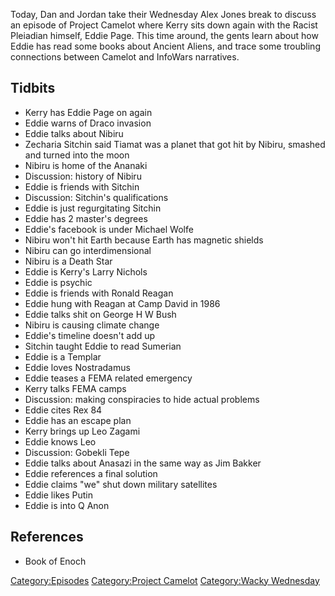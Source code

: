 {{DEFAULTSORT:
    #_EPISODE_0204:Sweary Kerry's Larry
}}{{Episode
    | title           = Sweary Kerry's Larry
    | caption         = [https://knowledgefight.libsyn.com/knowledge-fight-sweary-kerrys-larry Listen to this episode on Libsyn]
    | episodeNumber   = 204
    | length          = 01:38:35
    | airDate         = September 12, 2018
    | episodeType     = [[:Category:Project Camelot|Project Camelot]], [[:Category:Wacky Wednesday|Wacky Wednesday]]
    | appearance      = [[Kerry Cassidy]], [[Eddie Page]], [[Zecharia Sitchin]], [[Michael Wolfe]], [[Tommy Coleman Jr]], [[Bob Dean]], [[Wendell Stevens]], [[Ronald Reagan]], [[George H W Bush]], [[Leo Zagami]], [[Jim Bakker]]
    | previousEpisode = [[203: March 2-4, 2009]]
    | nextEpisode     = [[205: September 13, 2018]]
}}

{{Stub}}

Today, Dan and Jordan take their Wednesday Alex Jones break to discuss an episode of Project Camelot where Kerry sits down again with the Racist Pleiadian himself, Eddie Page. This time around, the gents learn about how Eddie has read some books about Ancient Aliens, and trace some troubling connections between Camelot and InfoWars narratives.

==Tidbits==

*Kerry has Eddie Page on again
*Eddie warns of Draco invasion
*Eddie talks about Nibiru
*Zecharia Sitchin said Tiamat was a planet that got hit by Nibiru, smashed and turned into the moon
*Nibiru is home of the Ananaki
*Discussion: history of Nibiru
*Eddie is friends with Sitchin
*Discussion: Sitchin's qualifications
*Eddie is just regurgitating Sitchin
*Eddie has 2 master's degrees
*Eddie's facebook is under Michael Wolfe
*Nibiru won't hit Earth because Earth has magnetic shields
*Nibiru can go interdimensional
*Nibiru is a Death Star
*Eddie is Kerry's Larry Nichols
*Eddie is psychic
*Eddie is friends with Ronald Reagan
*Eddie hung with Reagan at Camp David in 1986
*Eddie talks shit on George H W Bush
*Nibiru is causing climate change
*Eddie's timeline doesn't add up
*Sitchin taught Eddie to read Sumerian
*Eddie is a Templar
*Eddie loves Nostradamus
*Eddie teases a FEMA related emergency
*Kerry talks FEMA camps
*Discussion: making conspiracies to hide actual problems
*Eddie cites Rex 84
*Eddie has an escape plan
*Kerry brings up Leo Zagami
*Eddie knows Leo
*Discussion: Gobekli Tepe
*Eddie talks about Anasazi in the same way as Jim Bakker
*Eddie references a final solution
*Eddie claims "we" shut down military satellites
*Eddie likes Putin
*Eddie is into Q Anon

==References==

*Book of Enoch

[[Category:Episodes]]
[[Category:Project Camelot]]
[[Category:Wacky Wednesday]]